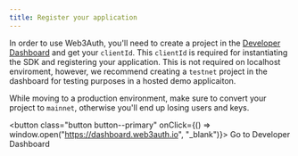 ```yaml
---
title: Register your application
---
```


In order to use Web3Auth, you'll need to create a project in the [Developer Dashboard](https://dashboard.web3auth.io) and get your `clientId`. This
`clientId` is required for instantiating the SDK and registering your application. This is not required on localhost enviroment, however, we recommend
creating a `testnet` project in the dashboard for testing purposes in a hosted demo applicaiton.

While moving to a production environment, make sure to convert your project to `mainnet`, otherwise you'll end up losing users and keys.

<button class="button button--primary" onClick={() => window.open("https://dashboard.web3auth.io", "_blank")}>
  Go to Developer Dashboard
</button>
